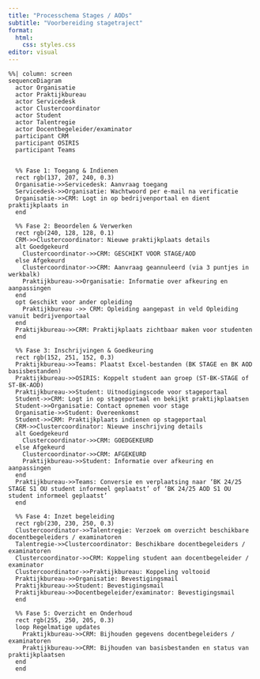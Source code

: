 ```yaml
---
title: "Processchema Stages / AODs"
subtitle: "Voorbereiding stagetraject"
format: 
  html:
    css: styles.css
editor: visual
---
```



```mermaid
%%| column: screen
sequenceDiagram
  actor Organisatie
  actor Praktijkbureau
  actor Servicedesk
  actor Clustercoordinator
  actor Student
  actor Talentregie
  actor Docentbegeleider/examinator
  participant CRM
  participant OSIRIS
  participant Teams
  

  %% Fase 1: Toegang & Indienen
  rect rgb(137, 207, 240, 0.3)
  Organisatie->>Servicedesk: Aanvraag toegang
  Servicedesk->>Organisatie: Wachtwoord per e-mail na verificatie
  Organisatie->>CRM: Logt in op bedrijvenportaal en dient praktijkplaats in
  end
  
  %% Fase 2: Beoordelen & Verwerken
  rect rgb(240, 128, 128, 0.1)
  CRM->>Clustercoordinator: Nieuwe praktijkplaats details
  alt Goedgekeurd
    Clustercoordinator->>CRM: GESCHIKT VOOR STAGE/AOD
  else Afgekeurd
    Clustercoordinator->>CRM: Aanvraag geannuleerd (via 3 puntjes in werkbalk)
    Praktijkbureau->>Organisatie: Informatie over afkeuring en aanpassingen
  end
  opt Geschikt voor ander opleiding
    Praktijkbureau ->> CRM: Opleiding aangepast in veld Opleiding vanuit bedrijvenportaal
  end
  Praktijkbureau->>CRM: Praktijkplaats zichtbaar maken voor studenten
  end

  %% Fase 3: Inschrijvingen & Goedkeuring
  rect rgb(152, 251, 152, 0.3)
  Praktijkbureau->>Teams: Plaatst Excel-bestanden (BK STAGE en BK AOD basisbestanden)
  Praktijkbureau->>OSIRIS: Koppelt student aan groep (ST-BK-STAGE of ST-BK-AOD)
  Praktijkbureau->>Student: Uitnodigingscode voor stageportaal
  Student->>CRM: Logt in op stageportaal en bekijkt praktijkplaatsen
  Student->>Organisatie: Contact opnemen voor stage
  Organisatie->>Student: Overeenkomst
  Student->>CRM: Praktijkplaats indienen op stageportaal
  CRM->>Clustercoordinator: Nieuwe inschrijving details
  alt Goedgekeurd
    Clustercoordinator->>CRM: GOEDGEKEURD
  else Afgekeurd
    Clustercoordinator->>CRM: AFGEKEURD
    Praktijkbureau->>Student: Informatie over afkeuring en aanpassingen
  end
  Praktijkbureau->>Teams: Conversie en verplaatsing naar ‘BK 24/25 STAGE S1 OU student informeel geplaatst’ of ‘BK 24/25 AOD S1 OU student informeel geplaatst’
  end

  %% Fase 4: Inzet begeleiding
  rect rgb(230, 230, 250, 0.3)
  Clustercoordinator->>Talentregie: Verzoek om overzicht beschikbare docentbegeleiders / examinatoren
  Talentregie->>Clustercoordinator: Beschikbare docentbegeleiders / examinatoren
  Clustercoordinator->>CRM: Koppeling student aan docentbegeleider / examinator
  Clustercoordinator->>Praktijkbureau: Koppeling voltooid
  Praktijkbureau->>Organisatie: Bevestigingsmail
  Praktijkbureau->>Student: Bevestigingsmail
  Praktijkbureau->>Docentbegeleider/examinator: Bevestigingsmail
  end

  %% Fase 5: Overzicht en Onderhoud
  rect rgb(255, 250, 205, 0.3)
  loop Regelmatige updates
    Praktijkbureau->>CRM: Bijhouden gegevens docentbegeleiders / examinatoren
    Praktijkbureau->>CRM: Bijhouden van basisbestanden en status van praktijkplaatsen
  end
  end
```

